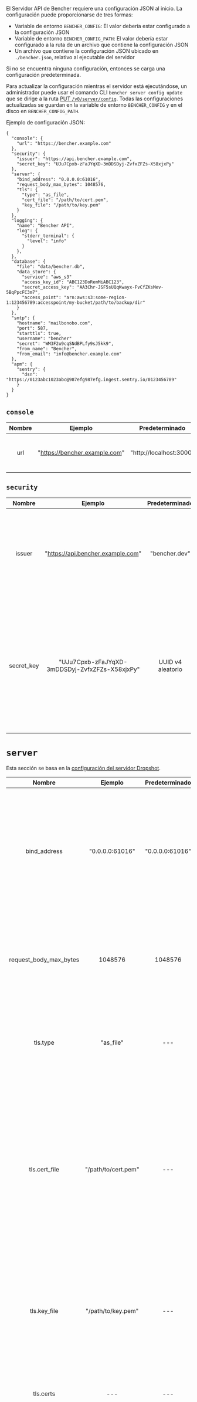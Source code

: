 El Servidor API de Bencher requiere una configuración JSON al inicio.
La configuración puede proporcionarse de tres formas:
- Variable de entorno `BENCHER_CONFIG`: El valor debería estar configurado a la configuración JSON
- Variable de entorno `BENCHER_CONFIG_PATH`: El valor debería estar configurado a la ruta de un archivo que contiene la configuración JSON
- Un archivo que contiene la configuración JSON ubicado en `./bencher.json`, relativo al ejecutable del servidor

Si no se encuentra ninguna configuración, entonces se carga una configuración predeterminada.

Para actualizar la configuración mientras el servidor está ejecutándose,
un administrador puede usar el comando CLI `bencher server config update`
que se dirige a la ruta [PUT `/v0/server/config`](/docs/reference/api).
Todas las configuraciones actualizadas se guardan en la variable de entorno `BENCHER_CONFIG`
y en el disco en `BENCHER_CONFIG_PATH`.

Ejemplo de configuración JSON:

```
{
  "console": {
    "url": "https://bencher.example.com"
  },
  "security": {
    "issuer": "https://api.bencher.example.com",
    "secret_key": "UJu7Cpxb-zFaJYqXD-3mDDSDyj-ZvfxZFZs-X58xjxPy"
  },
  "server": {
    "bind_address": "0.0.0.0:61016",
    "request_body_max_bytes": 1048576,
    "tls": {
      "type": "as_file",
      "cert_file": "/path/to/cert.pem",
      "key_file": "/path/to/key.pem"
    }
  },
  "logging": {
    "name": "Bencher API",
    "log": {
      "stderr_terminal": {
        "level": "info"
      }
    },
  },
  "database": {
    "file": "data/bencher.db",
    "data_store": {
      "service": "aws_s3"
      "access_key_id": "ABC123DoRemMiABC123",
      "secret_access_key": "AA3Chr-JSF5sUQqKwayx-FvCfZKsMev-5BqPpcFC3m7",
      "access_point": "arn:aws:s3:some-region-1:123456789:accesspoint/my-bucket/path/to/backup/dir"
    }
  },
  "smtp": {
    "hostname": "mailbonobo.com",
    "port": 587,
    "starttls": true,
    "username": "bencher"
    "secret": "WM3F2u9cqSNdBPLfy9sJ5kk9",
    "from_name": "Bencher",
    "from_email": "info@bencher.example.com"
  },
  "apm": {
    "sentry": {
      "dsn": "https://0123abc1023abc@987efg987efg.ingest.sentry.io/0123456789"
    }
  }
}
```

## `console`

| Nombre |            Ejemplo            |     Predeterminado      | Obligatorio |                         Descripción                         |
| :----: | :---------------------------: | :---------------------: | :---------: | :---------------------------------------------------------: |
|  url   | "https://bencher.example.com" | "http://localhost:3000" |     Sí      | Especifica la URL para el host de la consola de Bencher UI. |

## `security`

|   Nombre   |                    Ejemplo                     |  Predeterminado   | Obligatorio |                                                                                                                                                        Descripción                                                                                                                                                         |
| :--------: | :--------------------------------------------: | :---------------: | :---------: | :------------------------------------------------------------------------------------------------------------------------------------------------------------------------------------------------------------------------------------------------------------------------------------------------------------------------: |
|   issuer   |       "https://api.bencher.example.com"        |   "bencher.dev"   |     No      |                                                                                     Especifica el emisor del Token Web JSON (JWT). **ADVERTENCIA** Cambiar este valor hará que todos los JWT generados anteriormente ya no se validen.                                                                                     |
| secret_key | "UJu7Cpxb-zFaJYqXD-3mDDSDyj-ZvfxZFZs-X58xjxPy" | UUID v4 aleatorio |     Sí      | Especifica la clave utilizada para generar todos los tokens. **¡DEBE SER MUY SEGURA!** El valor predeterminado es un [UUID v4](https://es.wikipedia.org/wiki/Identificador_%C3%BAnico_universal#Versi%C3%B3n_4_(aleatoria)) generado aleatoriamente. Cuando se registra, aparecerá de manera ofuscada como `************`. |

# `server`

Esta sección se basa en la [configuración del servidor Dropshot](https://github.com/oxidecomputer/dropshot/tree/v0.9.0#dropshot-servers).

|         Nombre         |       Ejemplo       | Predeterminado  |         Obligatorio         |                                                                                                                                                      Descripción                                                                                                                                                      |
| :--------------------: | :-----------------: | :-------------: | :-------------------------: | :-------------------------------------------------------------------------------------------------------------------------------------------------------------------------------------------------------------------------------------------------------------------------------------------------------------------: |
|      bind_address      |   "0.0.0.0:61016"   | "0.0.0.0:61016" |             Sí              |                                          Especifica que el servidor debe vincularse a la IP y puerto TCP proporcionados. En general, los servidores pueden vincularse a más de una dirección IP y puerto, pero esto no es (¿aún?) compatible. Por defecto es "127.0.0.1:0".                                           |
| request_body_max_bytes |       1048576       |     1048576     |             Sí              |                                                                                Especifica el número máximo de bytes permitidos en el cuerpo de una solicitud. Las solicitudes más grandes recibirán un error 400. Por defecto es 1024.                                                                                |
|        tls.type        |      "as_file"      |       ---       |             No              |                                                                                         Especifica si y cómo se proporciona la información del certificado y llave TLS. Los valores válidos incluyen "as_file" y "as_bytes".                                                                                          |
|     tls.cert_file      | "/path/to/cert.pem" |       ---       | Solo si tls.tipo = as_file  | Especifica la ruta a un archivo PEM que contiene una cadena de certificados para que el servidor se identifique. El primer certificado es el certificado de entidad final, y los restantes son certificados intermedios en camino a una CA de confianza. Si se especifica, el servidor solo escuchará conexiones TLS. |
|      tls.key_file      | "/path/to/key.pem"  |       ---       | Solo si tls.tipo = as_file  |                                                                      Especifica la ruta a un archivo PEM codificado en PKCS #8 que contiene la llave privada que usará el servidor. Si se especifica, el servidor solo escuchará conexiones TLS.                                                                      |
|       tls.certs        |         ---         |       ---       | Solo si tls.tipo = as_bytes |                                                                                                            Idéntico a tls.archivo_cert, pero proporcionado como un array de bytes de datos de certificado.                                                                                                            |
|        tls.key         |         ---         |       ---       | Solo si tls.tipo = as_bytes |                                                                                                              Idéntico a tls.archivo_llave, pero proporcionado como un array de bytes de datos de llave.                                                                                                               |
